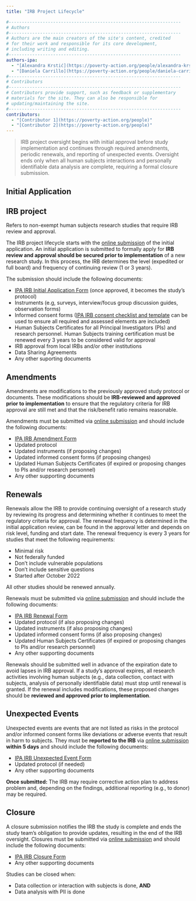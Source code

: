 ```yaml
---
title: "IRB Project Lifecycle"

#------------------------------------------------------------------
# Authors
#------------------------------------------------------------------
# Authors are the main creators of the site's content, credited
# for their work and responsible for its core development, 
# including writing and editing.
#------------------------------------------------------------------
authors-ipa:
  - "[Alexandra Krstić](https://poverty-action.org/people/alexandra-krstic)"
  - "[Daniela Carrillo](https://poverty-action.org/people/daniela-carrillo)"
#------------------------------------------------------------------
# Contributors
#------------------------------------------------------------------
# Contributors provide support, such as feedback or supplementary
# materials for the site. They can also be responsible for
# updating/maintaining the site.
#------------------------------------------------------------------
contributors:
  - "[Contributor 1](https://poverty-action.org/people)"
  - "[Contributor 2](https://poverty-action.org/people)"
---
```


> IRB project oversight begins with initial approval before study implementation and continues through required amendments, periodic renewals, and reporting of unexpected events. Oversight ends only when all human subjects interactions and personally identifiable data analysis are complete, requiring a formal closure submission.

## Initial Application 

::: {.callout-note}
## IRB project
Refers to non-exempt human subjects research studies that require IRB review and approval.  
:::

The IRB project lifecycle starts with the [online submission](https://innovationsforpovertyaction.formstack.com/forms/irb_original_application_form_updated_2020) of the initial application. An initial application is submitted to formally apply for **IRB review and approval should be secured prior to implementation** of a new research study. In this process, the IRB determines the level (expedited or full board) and frequency of continuing review (1 or 3 years). 

The submission should include the following documents:

- [IPA IRB Initial Application Form](https://poverty-action.org/sites/default/files/IPA-IRB-Original-Application_March-2022-Updated.docx) (once approved, it becomes the study's protocol)
- Instruments (e.g, surveys, interview/focus group discussion guides, observation forms)
- Informed consent forms ([IPA IRB consent checklist and template](https://poverty-action.org/sites/default/files/2023-09/IPA-IRB-Consent-Form-Checklist-and-Template-Formatted.pdf) can be used to ensure all required and assessed elements are included)
- Human Subjects Certificates for all Principal Investigators (PIs) and research personnel. Human Subjects training certification must be renewed every 3 years to be considered valid for approval
- IRB approval from local IRBs and/or other institutions
- Data Sharing Agreements
- Any other suporting documents


## Amendments

Amendments are modifications to the previously approved study protocol or documents. These modifications should be **IRB-reviewed and approved prior to implementation** to ensure that the regulatory criteria for IRB approval are still met and that the risk/benefit ratio remains reasonable. 

Amendments must be submitted via [online submission](https://innovationsforpovertyaction.formstack.com/forms/irb_amendment_form_updated_2020) and should include the following documents:

- [IPA IRB Amendment Form](https://poverty-action.org/sites/default/files/02-IPA-IRB-Amendment-Form.docx)
- Updated protocol
- Updated instruments (if proposing changes)
- Updated informed consent forms (if proposing changes)
- Updated Human Subjects Certificates (if expired or proposing changes to PIs and/or research personnel)
- Any other supporting documents


## Renewals

Renewals allow the IRB to provide continuing oversight of a research study by reviewing its progress and determining whether it continues to meet the regulatory criteria for approval. The renewal frequency is determined in the initial application review, can be found in the approval letter and depends on risk level, funding and start date. The renewal frequency is every 3 years for studies that meet the following requirements:

- Minimal risk
- Not federally funded
- Don't include vulnerable populations
- Don't include sensitive questions
- Started after October 2022

All other studies should be renewed annually.

Renewals must be submitted via [online submission](https://innovationsforpovertyaction.formstack.com/forms/irb_renewal_closure_form_updated_2020) and should include the following documents:

- [IPA IRB Renewal Form](https://poverty-action.org/sites/default/files/IPA-IRB-Renewal-Form-Revised-Aug-2022.docx)
- Updated protocol (if also proposing changes)
- Updated instruments (if also proposing changes)
- Updated informed consent forms (if also proposing changes)
- Updated Human Subjects Certificates (if expired or proposing changes to PIs and/or research personnel)
- Any other supporting documents

::: {.callout-tip}
Renewals should be submitted well in advance of the expiration date to avoid lapses in IRB approval. If a study’s approval expires, all research activities involving human subjects (e.g., data collection, contact with subjects, analysis of personally identifiable data) must stop until renewal is granted. If the renewal includes modifications, these proposed changes should be **reviewed and approved prior to implementation**.
:::


## Unexpected Events

Unexpected events are events that are not listed as risks in the protocol and/or informed consent forms like deviations or adverse events that result in harm to subjects. They must be **reported to the IRB** via [online submission](https://innovationsforpovertyaction.formstack.com/forms/irb_renewal_closure_form_updated_2020) **within 5 days** and should include the following documents:

- [IPA IRB Unexpected Event Form](https://poverty-action.org/sites/default/files/03-IPA-IRB-Unexpected-Event-Form.docx)
- Updated protocol (if needed)
- Any other supporting documents

::: {.callout-important}
**Once submitted:**
The IRB may require corrective action plan to address problem and, depending on the findings, additional reporting (e.g., to donor) may be required.
:::

## Closure

A closure submission notifies the IRB the study is complete and ends the study team's obligation to provide updates, resulting in the end of the IRB oversight. Closures must be submitted via [online submission](https://innovationsforpovertyaction.formstack.com/forms/irb_renewal_closure_form_updated_2020) and should include the following documents:

- [IPA IRB Closure Form](https://poverty-action.org/sites/default/files/IPA-IRB-Closure-Form-Revised-Aug-2022.docx)
- Any other supporting documents

Studies can be closed when:

- Data collection or interaction with subjects is done, **AND**
- Data analysis with PII is done